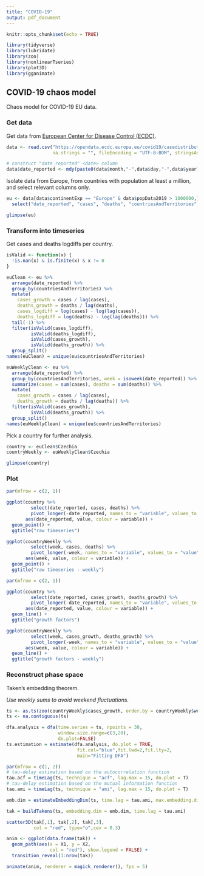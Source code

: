 ```yaml
---
title: "COVID-19"
output: pdf_document
---
```


```r
knitr::opts_chunk$set(echo = TRUE)

library(tidyverse)
library(lubridate)
library(zoo)
library(nonlinearTseries)
library(plot3D)
library(gganimate)
```

## COVID-19 chaos model

Chaos model for COVID-19 EU data.

### Get data

Get data from [European Center for Disease Control (ECDC)](https://www.ecdc.europa.eu).

```r
data <- read.csv("https://opendata.ecdc.europa.eu/covid19/casedistribution/csv", 
                 na.strings = "", fileEncoding = "UTF-8-BOM", stringsAsFactors = F)

# construct "date_reported" <date> column
data$date_reported <- mdy(paste0(data$month,"-",data$day,"-",data$year))
```

Isolate data from Europe,
from countries with population at least a million,
and select relevant columns only.

```r
eu <- data[data$continentExp == "Europe" & data$popData2019 > 1000000,] %>%
  select("date_reported", "cases", "deaths", "countriesAndTerritories", "popData2019")

glimpse(eu)
```

### Transform into timeseries

Get cases and deaths logdiffs per country.

```r
isValid <- function(x) {
  !is.nan(x) & is.finite(x) & x != 0
}

euClean <- eu %>% 
  arrange(date_reported) %>%
  group_by(countriesAndTerritories) %>%
  mutate(
    cases_growth = cases / lag(cases),
    deaths_growth = deaths / lag(deaths),
    cases_logdiff = log(cases) - log(lag(cases)),
    deaths_logdiff = log(deaths) - log(lag(deaths))) %>%
  tail(-1) %>% 
  filter(isValid(cases_logdiff), 
         isValid(deaths_logdiff),
         isValid(cases_growth),
         isValid(deaths_growth)) %>%
  group_split()
names(euClean) = unique(eu$countriesAndTerritories)

euWeeklyClean <- eu %>% 
  arrange(date_reported) %>%
  group_by(countriesAndTerritories, week = isoweek(date_reported)) %>%
  summarize(cases = sum(cases), deaths = sum(deaths)) %>%
  mutate(
    cases_growth = cases / lag(cases),
    deaths_growth = deaths / lag(deaths)) %>%
  filter(isValid(cases_growth),
         isValid(deaths_growth)) %>%
  group_split()
names(euWeeklyClean) = unique(eu$countriesAndTerritories)

```

Pick a country for further analysis.

```r
country <- euClean$Czechia
countryWeekly <- euWeeklyClean$Czechia

glimpse(country)
```

### Plot

```r
par(mfrow = c(2, 1))

ggplot(country %>% 
         select(date_reported, cases, deaths) %>%
         pivot_longer(-date_reported, names_to = "variable", values_to = "value"),
       aes(date_reported, value, colour = variable)) +
  geom_point() +
  ggtitle("raw timeseries")

ggplot(countryWeekly %>%
         select(week, cases, deaths) %>%
         pivot_longer(-week, names_to = "variable", values_to = "value"),
       aes(week, value, colour = variable)) +
  geom_point() +
  ggtitle("raw timeseries - weekly")
```

```r
par(mfrow = c(2, 1))

ggplot(country %>% 
         select(date_reported, cases_growth, deaths_growth) %>%
         pivot_longer(-date_reported, names_to = "variable", values_to = "value"),
       aes(date_reported, value, colour = variable)) +
  geom_line() +
  ggtitle("growth factors")

ggplot(countryWeekly %>%
         select(week, cases_growth, deaths_growth) %>%
         pivot_longer(-week, names_to = "variable", values_to = "value"),
       aes(week, value, colour = variable)) +
  geom_line() +
  ggtitle("growth factors - weekly")
```


### Reconstruct phase space

Taken’s embedding theorem.

_Use weekly sums to avoid weekend fluctuations._

```r
ts <- as.ts(zoo(countryWeekly$cases_growth, order.by = countryWeekly$week))
ts <- na.contiguous(ts)

dfa.analysis = dfa(time.series = ts, npoints = 30,
                   window.size.range=c(3,20),
                   do.plot=FALSE)
ts.estimation = estimate(dfa.analysis, do.plot = TRUE,
                          fit.col="blue",fit.lwd=2,fit.lty=2,
                          main="Fitting DFA")
```

```r
par(mfrow = c(1, 2))
# tau-delay estimation based on the autocorrelation function
tau.acf = timeLag(ts, technique = "acf", lag.max = 15, do.plot = T)
# tau-delay estimation based on the mutual information function
tau.ami = timeLag(ts, technique = "ami", lag.max = 15, do.plot = T)
```

```r
emb.dim = estimateEmbeddingDim(ts, time.lag = tau.ami, max.embedding.dim = 15)
```

```r
tak = buildTakens(ts, embedding.dim = emb.dim, time.lag = tau.ami)

scatter3D(tak[,1], tak[,2], tak[,3],
          col = "red", type="o",cex = 0.3)
```

```r
anim <- ggplot(data.frame(tak)) +
  geom_path(aes(x = X1, y = X2, 
                col = "red"), show.legend = FALSE) +
  transition_reveal(1:nrow(tak))

animate(anim, renderer = magick_renderer(), fps = 5)
```
